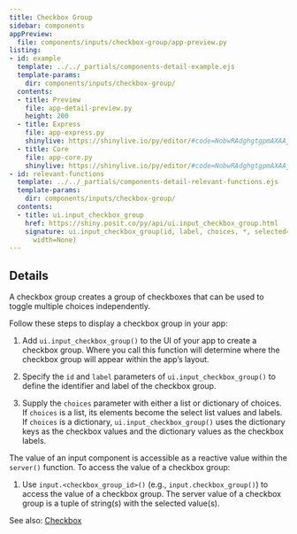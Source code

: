 ```yaml
---
title: Checkbox Group
sidebar: components
appPreview:
  file: components/inputs/checkbox-group/app-preview.py
listing:
- id: example
  template: ../../_partials/components-detail-example.ejs
  template-params:
    dir: components/inputs/checkbox-group/
  contents:
  - title: Preview
    file: app-detail-preview.py
    height: 200
  - title: Express
    file: app-express.py
    shinylive: https://shinylive.io/py/editor/#code=NobwRAdghgtgpmAXAAjFADugdOgnmAGlQGMB7CAFzkqVQGJkAxASQA0BZAURQCU4B3AE4BLKsigBncRGScAHukFwJUjOgA6EAGaDSMZBIAWwiLmTCY6UoIrIAgpiJKIAEziCncAI5EArsM1NNQB9f2QAXmR-HCgAczhgrQAbfxcACk1kLKjhLBN0Xwpg4kM4YgBrACNSOWDY3V90NOQ6AB5WzOyu9TASsqqauoaNQhb2zq6snoBhUorquWR60kaeojaOmUmskDHN7e2eqB6UHrs1vYmDqbBKk+QegCELjavrnuJ7mZfxre2AX3Wvy6AEogftstEVhQCkUqHIKBkwAA3KApOA9MGaEGBVxwLQGdzI9xpfKFIjQ2FECTKCTCcggxBXAACzjcgiw8IoVzcBNR6LSjLe2SUFF8ghkFx6WAAVqQTKSILCsH15oNlo1BTiIEFMBF7Jg0iF-NSie5taMwBRcOgECgrXAEWB-gBdIA
  - title: Core
    file: app-core.py
    shinylive: https://shinylive.io/py/editor/#code=NobwRAdghgtgpmAXAAjFADugdOgnmAGlQGMB7CAFzkqVQDMAnUmZAZwAsBLCXZTmdKQYVkAQUxEG1ACZwGkuAEciAV04AdCJozoA+muQBeZGpxQA5nF10ANmukAKTchcnOWbuhUVdxdnGIAawAjUgAPXXMmFXQHZABiAB5E51c09TA-AJDwyOj0DKIklIg09LAAYX8g0LDkKNIYwoTk1LLkEBaS9vaMqAyUDNFm4raelwzggeQMgCER1tLx1wziaYyKhe6egF8ixbSASn3tl1NGii8fKjCKJzAANyg7OAzjzUPNTVk6NjkHuQOTzeIgXK5EVhwVisTjkQ6IMYAASkEFkDCwNwoYx+yCeLwc8LGaSkFBUDFKzQyWAAVqRuECIFcsFkarkGjECZ8tNBMEYxJgHDp9JwIf85FzCKgKLh0AgUGBMWAdgBdIA
- id: relevant-functions
  template: ../../_partials/components-detail-relevant-functions.ejs
  template-params:
    dir: components/inputs/checkbox-group/
  contents:
  - title: ui.input_checkbox_group
    href: https://shiny.posit.co/py/api/ui.input_checkbox_group.html
    signature: ui.input_checkbox_group(id, label, choices, *, selected=None, inline=False,
      width=None)
---
```


:::{#example}
:::

:::{#relevant-functions}
:::

## Details

A checkbox group creates a group of checkboxes that can be used to toggle multiple choices independently.

Follow these steps to display a checkbox group in your app:

  1. Add `ui.input_checkbox_group()` to the UI of your app to create a checkbox group. Where you call this function will determine where the checkbox group will appear within the app's layout.

  2. Specify the `id` and `label` parameters of `ui.input_checkbox_group()` to define the identifier and label of the checkbox group.

  3. Supply the `choices` parameter with either a list or dictionary of choices. If `choices` is a list, its elements become the select list values and labels. If `choices` is a dictionary, `ui.input_checkbox_group()` uses the dictionary keys as the checkbox values and the dictionary values as the checkbox labels.

The value of an input component is accessible as a reactive value within the `server()` function. To access the value of a checkbox group:

  1. Use `input.<checkbox_group_id>()` (e.g., `input.checkbox_group()`) to access the value of a checkbox group. The server value of a checkbox group is a tuple of string(s) with the selected value(s).

See also: [Checkbox](../checkbox/index.qmd)
